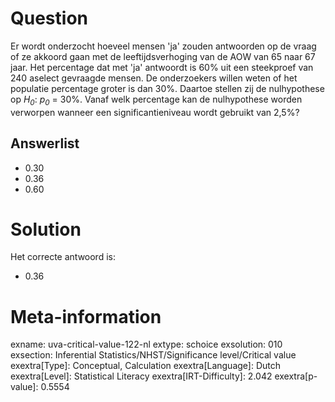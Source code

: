 Question
========

Er wordt onderzocht hoeveel mensen \'ja\' zouden antwoorden op de vraag
of ze akkoord gaan met de leeftijdsverhoging van de AOW van 65 naar 67
jaar. Het percentage dat met \'ja\' antwoordt is 60% uit een steekproef
van 240 aselect gevraagde mensen. De onderzoekers willen weten of het
populatie percentage groter is dan 30%. Daartoe stellen zij de
nulhypothese op *H~0~*: *p~0~* = 30%. Vanaf welk percentage kan de
nulhypothese worden verworpen wanneer een significantieniveau wordt
gebruikt van 2,5%?

Answerlist
----------

* 0.30
* 0.36
* 0.60

Solution
========

Het correcte antwoord is: 

* 0.36

Meta-information
================
exname: uva-critical-value-122-nl
extype: schoice
exsolution: 010
exsection: Inferential Statistics/NHST/Significance level/Critical value
exextra[Type]: Conceptual, Calculation
exextra[Language]: Dutch
exextra[Level]: Statistical Literacy
exextra[IRT-Difficulty]: 2.042
exextra[p-value]: 0.5554
